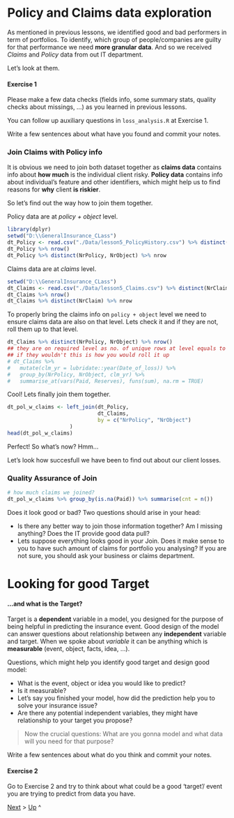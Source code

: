 # Policy and Claims data exploration
As mentioned in previous lessons, we identified good and bad performers in term of portfolios. To identify, which group of people/companies are guilty for that performance we need **more granular data**. And so we received *Claims* and *Policy* data from out IT department.

Let's look at them.

#### Exercise 1
Please make a few data checks (fields info, some summary stats, quality checks about missings, ...) as you learned in previous lessons.

You can follow up auxiliary questions in `loss_analysis.R` at Exercise 1.

Write a few sentences about what have you found and commit your notes.



### Join Claims with Policy info
It is obvious we need to join both dataset together as __claims data__ contains info about __how much__ is the individual client risky. __Policy data__ contains info about individual's feature and other identifiers, which might help us to find reasons for __why__ client __is riskier__.

So let's find out the way how to join them together.

Policy data are at *policy + object* level.
```r
library(dplyr)
setwd("D:\\GeneralInsurance_CLass")
dt_Policy <- read.csv("./Data/lesson5_PolicyHistory.csv") %>% distinct(NrPolicy, NrObject, .keep_all = TRUE) 
dt_Policy %>% nrow()
dt_Policy %>% distinct(NrPolicy, NrObject) %>% nrow
```

Claims data are at *claims* level. 
```r
setwd("D:\\GeneralInsurance_CLass")
dt_Claims <- read.csv("./Data/lesson5_Claims.csv") %>% distinct(NrClaim, .keep_all = TRUE)
dt_Claims %>% nrow()
dt_Claims %>% distinct(NrClaim) %>% nrow
```

To properly bring the claims info on `policy + object` level we need to ensure claims data are also on that level. Lets check it and if they are not, roll them up to that level. 

```r
dt_Claims %>% distinct(NrPolicy, NrObject) %>% nrow()
## they are on required level as no. of unique rows at level equals to no. of rows for raw dataset, 
## if they wouldn't this is how you would roll it up
# dt_Claims %>% 
#   mutate(clm_yr = lubridate::year(Date_of_loss)) %>% 
#   group_by(NrPolicy, NrObject, clm_yr) %>% 
#   summarise_at(vars(Paid, Reserves), funs(sum), na.rm = TRUE)
```

Cool! Lets finally join them together.
```r
dt_pol_w_claims <- left_join(dt_Policy, 
                             dt_Claims, 
                             by = c("NrPolicy", "NrObject")
                    )
head(dt_pol_w_claims)
```

Perfect! So what's now? Hmm...

Let's look how succesfull we have been to find out about our client losses.

### Quality Assurance of Join
```r
# how much claims we joined?
dt_pol_w_claims %>% group_by(is.na(Paid)) %>% summarise(cnt = n())
```

Does it look good or bad? Two questions should arise in your head:

  - Is there any better way to join those information together? Am I missing anything? Does the IT provide good data pull?
  - Lets suppose everything looks good in your Join. Does it make sense to you to have such amount of claims for portfolio you analysing? If you are not sure, you should ask your business or claims department.

# Looking for good Target

#### ...and what is the Target?
Target is a __dependent__ variable in a model, you designed for the purpose of being helpful in predicting the insurance event. Good design of the model can answer questions about relationship between any __independent__ variable and target. When we spoke about _variable_ it can be anything which is __measurable__ (event, object, facts, idea, ...).

Questions, which might help you identify good target and design good model:

- What is the event, object or idea you would like to predict?
- Is it measurable?
- Let's say you finished your model, how did the prediction help you to solve your insurance issue?
- Are there any potential independent variables, they might have relationship to your target you propose?

> Now the crucial questions: What are you gonna model and what data will you need for that purpose?



Write a few sentences about what do you think and commit your notes.



#### Exercise 2
Go to Exercise 2 and try to think about what could be a good 'target'/ event you are trying to predict from data you have.



[Next](target_and_one_way.md) > [Up](README.md) ^
